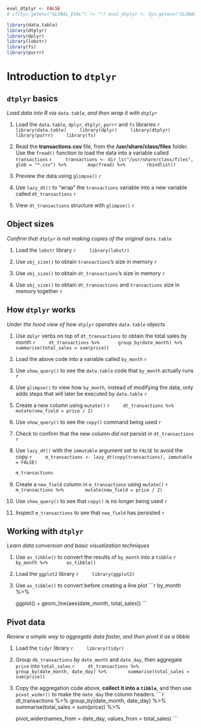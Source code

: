 ```r
eval_dtplyr <- FALSE
# if(Sys.getenv("GLOBAL_EVAL") != "") eval_dtplyr <- Sys.getenv("GLOBAL_EVAL")
```


```r
library(data.table)
library(dtplyr)
library(dplyr)
library(lobstr)
library(fs)
library(purrr)
```

# Introduction to `dtplyr`

## `dtplyr` basics
*Load data into R via `data.table`, and then wrap it with `dtplyr`*

1. Load the `data.table`, `dplyr`, `dtplyr`, `purrr` and `fs` libraries
    ```r
    library(data.table)
    library(dplyr)
    library(dtplyr)
    library(purrr)
    library(fs)
    ```

2. Read the **transactions.csv** file, from the **/usr/share/class/files** folder. Use the `fread()` function to load the data into a variable called `transactions`
    ```r
    transactions <- dir_ls("/usr/share/class/files", glob = "*.csv") %>%
       map(fread) %>%
       rbindlist()
    ```

3. Preview the data using `glimpse()`
    ```r
    
    ```

4. Use `lazy_dt()` to "wrap" the `transactions` variable into a new variable called `dt_transactions`
    ```r
    
    ```

5. View `dt_transactions` structure with `glimpse()`
    ```r
    
    ```

## Object sizes
*Confirm that `dtplyr` is not making copies of the original `data.table`*

1. Load the `lobstr` library
    ```r
    library(lobstr)
    ```

2. Use `obj_size()` to obtain `transactions`'s size in memory
    ```r
    
    ```

3. Use `obj_size()` to obtain `dt_transactions`'s size in memory
    ```r
    
    ```

4. Use `obj_size()` to obtain `dt_transactions` and `transactions` size in memory together
    ```r
    
    ```

## How `dtplyr` works
*Under the hood view of how `dtplyr` operates `data.table` objects*

1. Use `dplyr` verbs on top of `dt_transactions` to obtain the total sales by month
    ```r
    dt_transactions %>%
      group_by(date_month) %>%
      summarise(total_sales = sum(price))
    ```

2. Load the above code into a variable called `by_month`
    ```r
    
    ```

3. Use `show_query()` to see the `data.table` code that `by_month` actually runs
    ```r
    
    ```

4. Use `glimpse()` to view how `by_month`, instead of modifying the data, only adds steps that will later be executed by `data.table`
    ```r
    
    ```
    
5. Create a new column using `mutate()`
    ```r
    dt_transactions %>%
      mutate(new_field = price / 2)
    ```

6. Use `show_query()` to see the `copy()` command being used
    ```r
    
    ```

7. Check to confirm that the new column *did not* persist in `dt_transactions`
    ```r
    
    ```

8. Use `lazy_dt()` with the `immutable` argument set to `FALSE` to avoid the copy
    ```r
    m_transactions <- lazy_dt(copy(transactions), immutable = FALSE)
    ```

    ```r
    m_transactions
    ```

9. Create a `new_field` column in `m_transactions` using `mutate()`
    ```r
    m_transactions %>% 
      mutate(new_field = price / 2)
    ```

10. Use `show_query()` to see that `copy()` is no longer being used
    ```r
    
    ```

11. Inspect `m_transactions` to see that `new_field` has persisted
    ```r
    
    ```

## Working with `dtplyr`
*Learn data conversion and basic visualization techniques*

1. Use `as_tibble()` to convert the results of `by_month` into a `tibble`
    ```r
    by_month %>%
      as_tibble()
    ```

2. Load the `ggplot2` library
    ```r
    library(ggplot2)
    ```

3. Use `as_tibble()` to convert before creating a line plot 
    ```r
    by_month %>%
      
      ggplot() +
      geom_line(aes(date_month, total_sales))
    ```

## Pivot data
*Review a simple way to aggregate data faster, and then pivot it as a tibble*

1. Load the `tidyr` library
    ```r
    library(tidyr)
    ```

2. Group `db_transactions` by `date_month` and `date_day`, then aggregate `price` into `total_sales`
    ```r
    dt_transactions %>%
      group_by(date_month, date_day) %>% 
      summarise(total_sales = sum(price))
    ```

3. Copy the aggregation code above, **collect it into a `tibble`**, and then use `pivot_wider()` to make the `date_day` the column headers.
    ```r
    dt_transactions %>%
      group_by(date_month, date_day) %>% 
      summarise(total_sales = sum(price)) %>%
      
      pivot_wider(names_from = date_day, values_from = total_sales)
    ```
